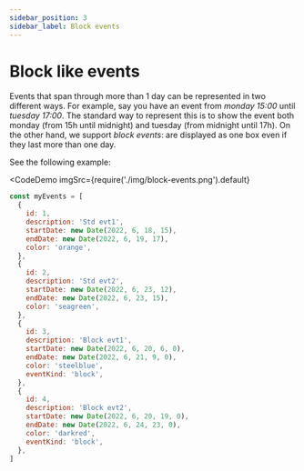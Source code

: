 ```yaml
---
sidebar_position: 3
sidebar_label: Block events
---
```



# Block like events

Events that span through more than 1 day can be represented in two different ways. For example, say you have an event from _monday 15:00_ until _tuesday 17:00_. The standard way to represent this is to show the event both monday (from 15h until midnight) and tuesday (from midnight until 17h). On the other hand, we support _block events_: are displayed as one box even if they last more than one day.

See the following example:

<CodeDemo
  imgSrc={require('./img/block-events.png').default}
>

```js title="Block Events"
const myEvents = [
  {
    id: 1,
    description: 'Std evt1',
    startDate: new Date(2022, 6, 18, 15),
    endDate: new Date(2022, 6, 19, 17),
    color: 'orange',
  },
  {
    id: 2,
    description: 'Std evt2',
    startDate: new Date(2022, 6, 23, 12),
    endDate: new Date(2022, 6, 23, 15),
    color: 'seagreen',
  },
  {
    id: 3,
    description: 'Block evt1',
    startDate: new Date(2022, 6, 20, 6, 0),
    endDate: new Date(2022, 6, 21, 9, 0),
    color: 'steelblue',
    eventKind: 'block',
  },
  {
    id: 4,
    description: 'Block evt2',
    startDate: new Date(2022, 6, 20, 19, 0),
    endDate: new Date(2022, 6, 24, 23, 0),
    color: 'darkred',
    eventKind: 'block',
  },
]
```

</CodeDemo>